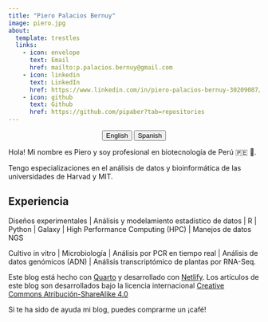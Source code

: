 ```yaml
---
title: "Piero Palacios Bernuy"
image: piero.jpg
about:
  template: trestles
  links:
    - icon: envelope
      text: Email
      href: mailto:p.palacios.bernuy@gmail.com
    - icon: linkedin
      text: LinkedIn
      href: https://www.linkedin.com/in/piero-palacios-bernuy-30209087/
    - icon: github
      text: Github
      href: https://github.com/pipaber?tab=repositories
---
```


<center>

::: {.btn-group role="group" aria-label="About"}
<a href="about.html"> <button type="button" class="btn btn-primary me-md-2 btn-sm">English</button></a> <a href="about_es.html"> <button type="button" class="btn btn-primary me-md-2 btn-sm">Spanish</button></a>
:::

</center>

::: {#hero-heading}
Hola! Mi nombre es Piero y soy profesional en biotecnología de Perú 🇵🇪 🦙.

Tengo especializaciones en el análisis de datos y bioinformática de las universidades de Harvad y MIT.

## Experiencia

Diseños experimentales \| Análisis y modelamiento estadístico de datos \| R \| Python \| Galaxy \| High Performance Computing (HPC) \| Manejos de datos NGS

Cultivo in vitro \| Microbiología \| Análisis por PCR en tiempo real \| Análisis de datos genómicos (ADN) \| Análisis transcriptómico de plantas por RNA-Seq.
:::

Este blog está hecho con [Quarto](https://quarto.org/) y desarrollado con [Netlify](https://www.netlify.com/). Los artículos de este blog son desarrollados bajo la licencia internacional [Creative Commons Atribución-ShareAlike 4.0](https://creativecommons.org/licenses/by-sa/4.0/)

Si te ha sido de ayuda mi blog, puedes comprarme un ¡café!

<center>
<script type='text/javascript' src='https://storage.ko-fi.com/cdn/widget/Widget_2.js'></script><script type='text/javascript'>kofiwidget2.init('Cómprame un café', '#27ba42', 'X8X1DJSXY');kofiwidget2.draw();</script> 
</center>
